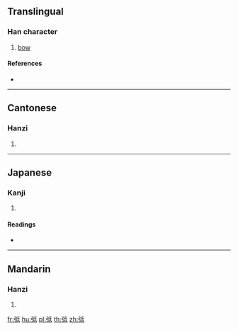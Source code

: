 ==Translingual==

===Han character===
{{Han char|rn=57|rad=弓|as=05|sn=8|four=12240|canj=NHPM|ids=⿰弓氐}}

# [[bow]]

====References====
* {{Han ref|kx=0357.280|dkj=09751|dj=0674.100|hdz=20993.050|uh=5F24|ud=24356|bh=CC73|bd=52339}}

----

==Cantonese==

===Hanzi===
{{yue-hanzi|jyut=[[dai2]]|y=dai2}}

# {{defn|lang=yue|sort=弓05}}

----

==Japanese==

===Kanji===
{{ja-kanji|grade=|rs=弓05}}

# {{defn|lang=ja|sort=弓05}}

====Readings====
* {{ja-readings|on=[[てい]] (tei), [[たい]] (tai), [[てう]] (teu)|kun=}}

----

==Mandarin==

===Hanzi===
{{cmn-hanzi|pin=[[dǐ]] ([[di3]])|wg=ti<sup>3</sup>}}

# {{defn|lang=cmn|sort=弓05}}

[[fr:弤]]
[[hu:弤]]
[[pl:弤]]
[[th:弤]]
[[zh:弤]]